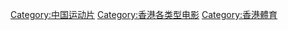 [[Category:中国运动片|Category:中国运动片]]
[[Category:香港各类型电影|Category:香港各类型电影]]
[[Category:香港體育|Category:香港體育]]